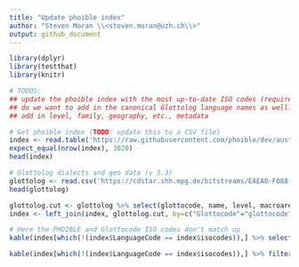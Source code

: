 ```yaml
---
title: "Update phoible index"
author: "Steven Moran \\<steven.moran@uzh.ch\\>"
output: github_document
---
```


```r
library(dplyr)
library(testthat)
library(knitr)
```  

```r
# TODOS:
## update the phoible index with the most up-to-date ISO codes (requires dialect-parent-language lookup)
## do we want to add in the canonical Glottolog language names as well?
## add in level, family, geography, etc., metadata
```

```r
# Get phoible index (TODO: update this to a CSV file)
index <- read.table('https://raw.githubusercontent.com/phoible/dev/australian-data-update/mappings/InventoryID-LanguageCodes.tsv', sep="\t", quote="\"", header=T, stringsAsFactors=F)
expect_equal(nrow(index), 3020)
head(index)
```


```r
# Glottolog dialects and geo data (v 3.3)
glottolog <- read.csv('https://cdstar.shh.mpg.de/bitstreams/EAEA0-F088-DE0E-0712-0/languages_and_dialects_geo.csv')
head(glottolog)
```

```r
glottolog.cut <- glottolog %>% select(glottocode, name, level, macroarea, latitude, longitude, isocodes)
index <- left_join(index, glottolog.cut, by=c("Glottocode"="glottocode"))
```

```r
# Here the PHOIBLE and Glottocode ISO codes don't match up
kable(index[which(!(index$LanguageCode == index$isocodes)),] %>% select(InventoryID, LanguageCode, isocodes, Glottocode, LanguageName, name))
```

```r
kable(index[which(!(index$LanguageCode == index$isocodes)),] %>% filter(isocodes!="") %>% select(InventoryID, LanguageCode, Glottocode, LanguageName, name, level, isocodes))
```

